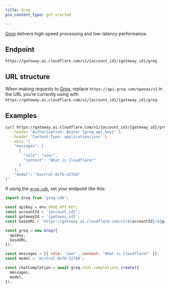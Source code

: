 ```yaml
---
title: Groq
pcx_content_type: get-started

---
```


[Groq](https://groq.com/) delivers high-speed processing and low-latency performance.

## Endpoint

`https://gateway.ai.cloudflare.com/v1/{account_id}/{gateway_id}/groq`

## URL structure

When making requests to [Groq](https://groq.com/), replace `https://api.groq.com/openai/v1` in the URL you’re currently using with `https://gateway.ai.cloudflare.com/v1/{account_id}/{gateway_id}/groq`.

## Examples

```bash title="Example fetch request"
curl https://gateway.ai.cloudflare.com/v1/{account_id}/{gateway_id}/groq/chat/completions \
  --header 'Authorization: Bearer {groq_api_key}' \
  --header 'Content-Type: application/json' \
  --data '{
    "messages": [
      {
        "role": "user",
        "content": "What is Cloudflare?"
      }
    ],
    "model": "mixtral-8x7b-32768"
}'
```

If using the [`groq-sdk`](https://www.npmjs.com/package/groq-sdk), set your endpoint like this:

```js title="JavaScript"
import Groq from 'groq-sdk';

const apiKey = env.GROQ_API_KEY;
const accountId = '{account_id}';
const gatewayId = '{gateway_id}';
const baseURL = `https://gateway.ai.cloudflare.com/v1/${accountId}/${gatewayId}/groq`;

const groq = new Groq({
  apiKey,
  baseURL,
});

const messages = [{ role: 'user', content: 'What is Cloudflare?' }];
const model = 'mixtral-8x7b-32768';

const chatCompletion = await groq.chat.completions.create({
  messages,
  model,
});

```
